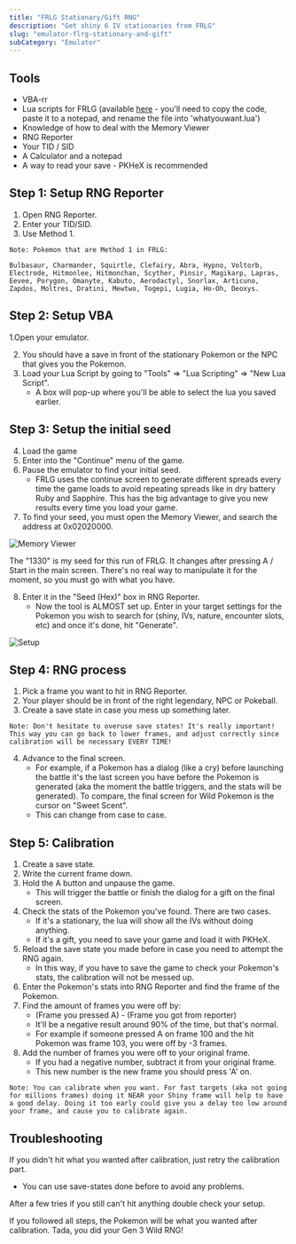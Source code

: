 ```yaml
---
title: "FRLG Stationary/Gift RNG"
description: "Get shiny 6 IV stationaries from FRLG"
slug: "emulator-flrg-stationary-and-gift"
subCategory: "Emulator"
---
```


## Tools

- VBA-rr
- Lua scripts for FRLG (available [here](https://projectpokemon.org/home/forums/topic/15187-gen-3-lua-scripts/?tab=comments#comment-127239) - you'll need to copy the code, paste it to a notepad, and rename the file into 'whatyouwant.lua')
- Knowledge of how to deal with the Memory Viewer
- RNG Reporter
- Your TID / SID
- A Calculator and a notepad
- A way to read your save - PKHeX is recommended

## Step 1: Setup RNG Reporter

1. Open RNG Reporter.
2. Enter your TID/SID.
3. Use Method 1.

```
Note: Pokemon that are Method 1 in FRLG:

Bulbasaur, Charmander, Squirtle, Clefairy, Abra, Hypno, Voltorb, Electrode, Hitmonlee, Hitmonchan, Scyther, Pinsir, Magikarp, Lapras, Eevee, Porygon, Omanyte, Kabuto, Aerodactyl, Snorlax, Articuno, Zapdos, Moltres, Dratini, Mewtwo, Togepi, Lugia, Ho-Oh, Deoxys.
```

## Step 2: Setup VBA

1.Open your emulator.

2. You should have a save in front of the stationary Pokemon or the NPC that gives you the Pokemon.
3. Load your Lua Script by going to "Tools" => "Lua Scripting" => "New Lua Script".
   - A box will pop-up where you'll be able to select the lua you saved earlier.

## Step 3: Setup the initial seed

4. Load the game
5. Enter into the "Continue" menu of the game.
6. Pause the emulator to find your initial seed.
   - FRLG uses the continue screen to generate different spreads every time the game loads to avoid repeating spreads like in dry battery Ruby and Sapphire. This has the big advantage to give you new results every time you load your game.
7. To find your seed, you must open the Memory Viewer, and search the address at 0x02020000.

![Memory Viewer](../../images/FireRed-LeafGreen/Stationary/Memory-Viewer.png)

The "1330" is my seed for this run of FRLG. It changes after pressing A / Start in the main screen. There's no real way to manipulate it for the moment, so you must go with what you have.

8. Enter it in the "Seed (Hex)" box in RNG Reporter.
   - Now the tool is ALMOST set up. Enter in your target settings for the Pokemon you wish to search for (shiny, IVs, nature, encounter slots, etc) and once it's done, hit "Generate".

![Setup](../../images/FireRed-LeafGreen/Stationary/Setup.png)

## Step 4: RNG process

1. Pick a frame you want to hit in RNG Reporter.
2. Your player should be in front of the right legendary, NPC or Pokeball.
3. Create a save state in case you mess up something later.

```
Note: Don't hesitate to overuse save states! It's really important! This way you can go back to lower frames, and adjust correctly since calibration will be necessary EVERY TIME!
```

4. Advance to the final screen.
   - For example, if a Pokemon has a dialog (like a cry) before launching the battle it's the last screen you have before the Pokemon is generated (aka the moment the battle triggers, and the stats will be generated). To compare, the final screen for Wild Pokemon is the cursor on "Sweet Scent".
   - This can change from case to case.

## Step 5: Calibration

1. Create a save state.
2. Write the current frame down.
3. Hold the A button and unpause the game.
   - This will trigger the battle or finish the dialog for a gift on the final screen.
4. Check the stats of the Pokemon you've found. There are two cases.
   - If it's a stationary, the lua will show all the IVs without doing anything.
   - If it's a gift, you need to save your game and load it with PKHeX.
5. Reload the save state you made before in case you need to attempt the RNG again.
   - In this way, if you have to save the game to check your Pokemon's stats, the calibration will not be messed up.
6. Enter the Pokemon's stats into RNG Reporter and find the frame of the Pokemon.
7. Find the amount of frames you were off by:
   - (Frame you pressed A) - (Frame you got from reporter)
   - It'll be a negative result around 90% of the time, but that's normal.
   - For example if someone pressed A on frame 100 and the hit Pokemon was frame 103, you were off by -3 frames.
8. Add the number of frames you were off to your original frame.
   - If you had a negative number, subtract it from your original frame.
   - This new number is the new frame you should press 'A' on.

```
Note: You can calibrate when you want. For fast targets (aka not going for millions frames) doing it NEAR your Shiny frame will help to have a good delay. Doing it too early could give you a delay too low around your frame, and cause you to calibrate again.
```

## Troubleshooting

If you didn't hit what you wanted after calibration, just retry the calibration part.

- You can use save-states done before to avoid any problems.

After a few tries if you still can't hit anything double check your setup.

If you followed all steps, the Pokemon will be what you wanted after calibration. Tada, you did your Gen 3 Wild RNG!
